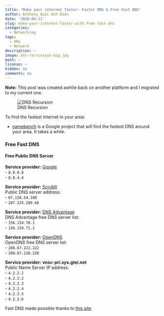 ```yaml
---
title: 'Make your internet faster: Faster DNS & Free Fast DNS'
author: Anthony Quoc Anh Doan
date: '2010-04-21'
slug: make-your-internet-faster-with-free-fast-dns
categories:
  - Networking
tags:
  - DNS
  - Network
description: ~
image: dns-recrussion-big.jpg
math: ~
license: ~
hidden: no
comments: no 
---
```


**Note:** This post was created awhile back on another platform and I migrated to my current one.

![DNS Recursion](https://blogger.googleusercontent.com/img/b/R29vZ2xl/AVvXsEjlGzIMlBzjFDYi0MfTqlBTNw0V_XfH1LbKQkjCP0Z4A_eqsbFuly5Luh0NzxENyy4hMhNRJM_NxtLt2HUdwtEFQIkTXvcPUQ_kfs5CNC6QpdxuRjvsAQsu-pTPrAMGe2x0g865ksvyXg/s400/dns-recrussion-big.jpg)

To find the fastest Internet in your area:

* [namebench](http://code.google.com/p/namebench/) is a Google project that will find the fastest DNS around your area. It takes a while.

### Free Fast DNS

#### Free Public DNS Server

**Service provider:** [Google](http://code.google.com/speed/public-dns/)  
- `8.8.8.8`  
- `8.8.4.4`

**Service provider:** [ScrubIt](http://www.scrubit.com/)  
Public DNS server address:  
- `67.138.54.100`  
- `207.225.209.66`

**Service provider:** [DNS Advantage](http://www.dnsadvantage.com/)  
DNS Advantage free DNS server list:  
- `156.154.70.1`  
- `156.154.71.1`

**Service provider:** [OpenDNS](http://www.opendns.com/)  
OpenDNS free DNS server list:  
- `208.67.222.222`  
- `208.67.220.220`

**Service provider:** **vnsc-pri.sys.gtei.net**  
Public Name Server IP address:  
- `4.2.2.1`  
- `4.2.2.2`  
- `4.2.2.3`  
- `4.2.2.4`  
- `4.2.2.5`  
- `4.2.2.6`

Fast DNS made possible thanks to [this site](http://theos.in/windows-xp/free-fast-public-dns-server-list/).

